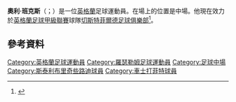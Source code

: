 '''奧利·班克斯'''（{{lang-en|Ollie Banks}}；{{bd|1992年|9月21日}}）是一位[[英格蘭|英格蘭]]足球運動員。在場上的位置是中場。他現在效力於[[英格蘭足球甲級聯賽|英格蘭足球甲級聯賽]]球隊[[切斯特菲爾德足球俱樂部|切斯特菲爾德足球俱樂部]]<ref>{{cite web|url=http://www.bbc.co.uk/sport/0/football/27394352|title=Chesterfield midfielder Ollie Banks signs new deal|date=13 May 2014|accessdate=27 November 2014|publisher=BBC Sport|archive-date=2014-05-16|archive-url=https://web.archive.org/web/20140516082614/http://www.bbc.co.uk/sport/0/football/27394352|dead-url=no}}</ref>。
==參考資料==
{{Reflist}}

{{DEFAULTSORT:Banks, Ollie}}
[[Category:英格蘭足球運動員|Category:英格蘭足球運動員]]
[[Category:羅瑟勒姆足球運動員|Category:羅瑟勒姆足球運動員]]
[[Category:足球中場|Category:足球中場]]
[[Category:斯泰利布里奇些路迪球員|Category:斯泰利布里奇些路迪球員]]
[[Category:車士打菲特球員|Category:車士打菲特球員]]
{{Sport-bio-stub}}